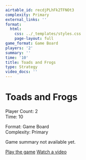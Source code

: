 ```yaml
---
airtable_id: recdjPLhFk2TFNOt3
complexity: Primary
external_links: ''
format:
  html:
    css: ../_templates/styles.css
    page-layout: full
game_format: Game Board
players: '2'
summary: ''
time: '10'
title: Toads and Frogs
type: Strategy
video_docs: ''
---
```


# Toads and Frogs

:::{.game-info-box}
:::{.game-stats}
:::{.left-stats}
Player Count: 2  
Time: 10
:::
:::{.right-stats}
Format: Game Board  
Complexity: Primary
:::
:::
:::

Game summary not available yet.

:::{.game-actions}
<a href="#" class="btn btn-play"><i class="fa fa-gamepad"></i> Play the game</a>
<a href="#" class="btn btn-watch"><i class="fa fa-video"></i> Watch a video</a>
:::